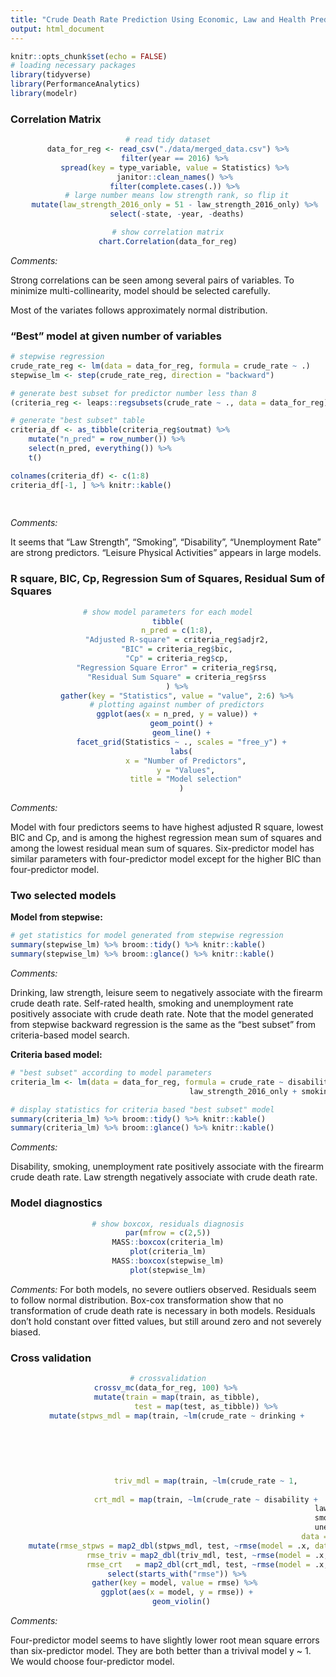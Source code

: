 ```yaml
---
title: "Crude Death Rate Prediction Using Economic, Law and Health Predictors"
output: html_document
---
```


```r
knitr::opts_chunk$set(echo = FALSE)
# loading necessary packages
library(tidyverse)
library(PerformanceAnalytics)
library(modelr)
```

### Correlation Matrix

<center>

```r
# read tidy dataset
data_for_reg <- read_csv("./data/merged_data.csv") %>%
	filter(year == 2016) %>% 
	spread(key = type_variable, value = Statistics) %>% 
	janitor::clean_names() %>% 
	filter(complete.cases(.)) %>% 
	# large number means low strength rank, so flip it
	mutate(law_strength_2016_only = 51 - law_strength_2016_only) %>% 
	select(-state, -year, -deaths)

# show correlation matrix
chart.Correlation(data_for_reg)
```

</center>

*Comments:*

Strong correlations can be seen among several pairs of variables. To minimize multi-collinearity, model should be selected carefully.

Most of the variates follows approximately normal distribution.


### "Best" model at given number of variables

```r
# stepwise regression
crude_rate_reg <- lm(data = data_for_reg, formula = crude_rate ~ .)
stepwise_lm <- step(crude_rate_reg, direction = "backward")

# generate best subset for predictor number less than 8
(criteria_reg <- leaps::regsubsets(crude_rate ~ ., data = data_for_reg) %>% summary())

```

```r
# generate "best subset" table
criteria_df <- as_tibble(criteria_reg$outmat) %>%
	mutate("n_pred" = row_number()) %>%
	select(n_pred, everything()) %>% 
	t()

colnames(criteria_df) <- c(1:8)
criteria_df[-1, ] %>% knitr::kable()
	
	
```

*Comments:*

It seems that "Law Strength", "Smoking", "Disability", "Unemployment Rate" are strong predictors. "Leisure Physical Activities" appears in large models.


### R square, BIC, Cp, Regression Sum of Squares, Residual Sum of Squares

<center>

```r
# show model parameters for each model
tibble(
	n_pred = c(1:8),
	"Adjusted R-square" = criteria_reg$adjr2,
	"BIC" = criteria_reg$bic,
	"Cp" = criteria_reg$cp,
	"Regression Square Error" = criteria_reg$rsq,
	"Residual Sum Square" = criteria_reg$rss
	) %>%
	gather(key = "Statistics", value = "value", 2:6) %>%
	# plotting against number of predictors
	ggplot(aes(x = n_pred, y = value)) +
	  geom_point() +
	  geom_line() +
	  facet_grid(Statistics ~ ., scales = "free_y") +
	  labs(
	  	x = "Number of Predictors",
	  	y = "Values",
	  	title = "Model selection"
	  )
```

</center>

*Comments:*

Model with four predictors seems to have highest adjusted R square, lowest BIC and Cp, and is among the highest regression mean sum of squares and among the lowest residual mean sum of squares. Six-predictor model has similar parameters with four-predictor model except for the higher BIC than four-predictor model.

### Two selected models

**Model from stepwise:**

```r
# get statistics for model generated from stepwise regression
summary(stepwise_lm) %>% broom::tidy() %>% knitr::kable()
summary(stepwise_lm) %>% broom::glance() %>% knitr::kable()

```

*Comments:*

Drinking, law strength, leisure seem to negatively associate with the firearm crude death rate. Self-rated health, smoking and unemployment rate positively associate with crude death rate. Note that the model generated from stepwise backward regression is the same as the "best subset" from criteria-based model search.

**Criteria based model:**

```r
# "best subset" according to model parameters
criteria_lm <- lm(data = data_for_reg, formula = crude_rate ~ disability +
										law_strength_2016_only + smoking + unemployment_rate)

# display statistics for criteria based "best subset" model
summary(criteria_lm) %>% broom::tidy() %>% knitr::kable()
summary(criteria_lm) %>% broom::glance() %>% knitr::kable()
```

*Comments:*

Disability, smoking, unemployment rate positively associate with the firearm crude death rate. Law strength negatively associate with crude death rate.

### Model diagnostics

<center>

```r
# show boxcox, residuals diagnosis
par(mfrow = c(2,5))
MASS::boxcox(criteria_lm)
plot(criteria_lm)
MASS::boxcox(stepwise_lm)
plot(stepwise_lm)
```

</center>

*Comments:*
For both models, no severe outliers observed. Residuals seem to follow normal distribution. Box-cox transformation show that no transformation of crude death rate is necessary in both models. Residuals don't hold constant over fitted values, but still around zero and not severely biased.

### Cross validation

<center>

```r

# crossvalidation
crossv_mc(data_for_reg, 100) %>% 
	mutate(train = map(train, as_tibble),
				 test = map(test, as_tibble)) %>%
	mutate(stpws_mdl = map(train, ~lm(crude_rate ~ drinking +
																			law_strength_2016_only +
																			leisure_physical_activities +
																			self_reported_health +
																			smoking +
																			unemployment_rate,
																		data = .x)),
				 triv_mdl = map(train, ~lm(crude_rate ~ 1,
																		data = .x)),
				 crt_mdl = map(train, ~lm(crude_rate ~ disability +
				 												 	law_strength_2016_only +
				 												 	smoking +
				 												 	unemployment_rate,
				 												 data = .x))) %>% 
	mutate(rmse_stpws = map2_dbl(stpws_mdl, test, ~rmse(model = .x, data = .y)),
				 rmse_triv = map2_dbl(triv_mdl, test, ~rmse(model = .x, data = .y)),
				 rmse_crt   = map2_dbl(crt_mdl, test, ~rmse(model = .x, data = .y))) %>% 
	select(starts_with("rmse")) %>%
	gather(key = model, value = rmse) %>% 
	ggplot(aes(x = model, y = rmse)) +
	  geom_violin()


```

</center>

*Comments:*

Four-predictor model seems to have slightly lower root mean square errors than six-predictor model. They are both better than a trivival model y ~ 1. We would choose four-predictor model.
